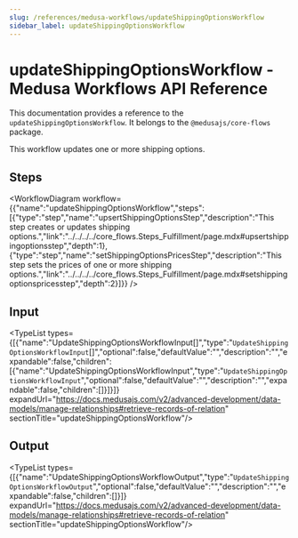 ```yaml
---
slug: /references/medusa-workflows/updateShippingOptionsWorkflow
sidebar_label: updateShippingOptionsWorkflow
---
```



# updateShippingOptionsWorkflow - Medusa Workflows API Reference

This documentation provides a reference to the `updateShippingOptionsWorkflow`. It belongs to the `@medusajs/core-flows` package.

This workflow updates one or more shipping options.

## Steps

<WorkflowDiagram workflow={{"name":"updateShippingOptionsWorkflow","steps":[{"type":"step","name":"upsertShippingOptionsStep","description":"This step creates or updates shipping options.","link":"../../../../core_flows.Steps_Fulfillment/page.mdx#upsertshippingoptionsstep","depth":1},{"type":"step","name":"setShippingOptionsPricesStep","description":"This step sets the prices of one or more shipping options.","link":"../../../../core_flows.Steps_Fulfillment/page.mdx#setshippingoptionspricesstep","depth":2}]}} />

## Input

<TypeList types={[{"name":"UpdateShippingOptionsWorkflowInput[]","type":"`UpdateShippingOptionsWorkflowInput`[]","optional":false,"defaultValue":"","description":"","expandable":false,"children":[{"name":"UpdateShippingOptionsWorkflowInput","type":"`UpdateShippingOptionsWorkflowInput`","optional":false,"defaultValue":"","description":"","expandable":false,"children":[]}]}]} expandUrl="https://docs.medusajs.com/v2/advanced-development/data-models/manage-relationships#retrieve-records-of-relation" sectionTitle="updateShippingOptionsWorkflow"/>

## Output

<TypeList types={[{"name":"UpdateShippingOptionsWorkflowOutput","type":"`UpdateShippingOptionsWorkflowOutput`","optional":false,"defaultValue":"","description":"","expandable":false,"children":[]}]} expandUrl="https://docs.medusajs.com/v2/advanced-development/data-models/manage-relationships#retrieve-records-of-relation" sectionTitle="updateShippingOptionsWorkflow"/>
